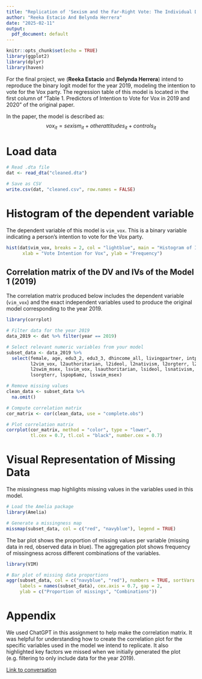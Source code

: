 ```yaml
---
title: "Replication of 'Sexism and the Far-Right Vote: The Individual Dynamics of Gender Backlash' (Anduiza & Rico, 2022)"
author: "Reeka Estacio And Belynda Herrera"
date: "2025-02-11"
output:
  pdf_document: default
---
```


```r
knitr::opts_chunk$set(echo = TRUE)
library(ggplot2)
library(dplyr)
library(haven)
```

For the final project, we (**Reeka Estacio** and **Belynda Herrera**) intend to reproduce the binary logit model for the year 2019, modeling the intention to vote for the Vox party. The regression table of this model is located in the first column of "Table 1. Predictors of Intention to Vote for Vox in 2019 and 2020" of the original paper.

In the paper, the model is described as: $$vox_{it} = sexism_{it} + other attitudes_{it} + controls_{it}$$

# Load data

```r
# Read .dta file
dat <- read_dta("cleaned.dta")

# Save as CSV
write.csv(dat, "cleaned.csv", row.names = FALSE)
```

# Histogram of the dependent variable

The dependent variable of this model is `vim_vox`. This is a binary variable indicating a person's intention to vote for the Vox party.

```r
hist(dat$vim_vox, breaks = 2, col = "lightblue", main = "Histogram of Intention to Vote for Vox",
      xlab = "Vote Intention for Vox", ylab = "Frequency")
```

## Correlation matrix of the DV and IVs of the Model 1 (2019)

The correlation matrix produced below includes the dependent variable (`vim_vox`) and the exact independent variables used to produce the original model corresponding to the year 2019.

```r
library(corrplot)

# Filter data for the year 2019
data_2019 <- dat %>% filter(year == 2019)

# Select relevant numeric variables from your model
subset_data <- data_2019 %>% 
  select(female, age, edu3_2, edu3_3, dhincome_all, livingpartner, intpol, 
         l2vim_vox, l2authoritarian, l2ideol, l2nativism, l2orgterr, l2pop6amz, 
         l2swim_msex, lsvim_vox, lsauthoritarian, lsideol, lsnativism, 
         lsorgterr, lspop6amz, lsswim_msex)

# Remove missing values
clean_data <- subset_data %>%
  na.omit()

# Compute correlation matrix
cor_matrix <- cor(clean_data, use = "complete.obs")

# Plot correlation matrix
corrplot(cor_matrix, method = "color", type = "lower", 
         tl.cex = 0.7, tl.col = "black", number.cex = 0.7)
```

# Visual Representation of Missing Data

The missingness map highlights missing values in the variables used in this model.

```r
# Load the Amelia package
library(Amelia)

# Generate a missingness map
missmap(subset_data, col = c("red", "navyblue"), legend = TRUE)
```

The bar plot shows the proportion of missing values per variable (missing data in red, observed data in blue). The aggregation plot shows frequency of missingness across different combinations of the variables.

```r
library(VIM)

# Bar plot of missing data proportions
aggr(subset_data, col = c("navyblue", "red"), numbers = TRUE, sortVars = TRUE, 
     labels = names(subset_data), cex.axis = 0.7, gap = 2, 
     ylab = c("Proportion of missings", "Combinations"))
```

# Appendix

We used ChatGPT in this assignment to help make the correlation matrix. It was helpful for understanding how to create the correlation plot for the specific variables used in the model we intend to replicate. It also highlighted key factors we missed when we initially generated the plot (e.g. filtering to only include data for the year 2019).

[Link to conversation](https://chatgpt.com/share/67aea90a-7e44-8003-a1d7-fa691f7c628f)
